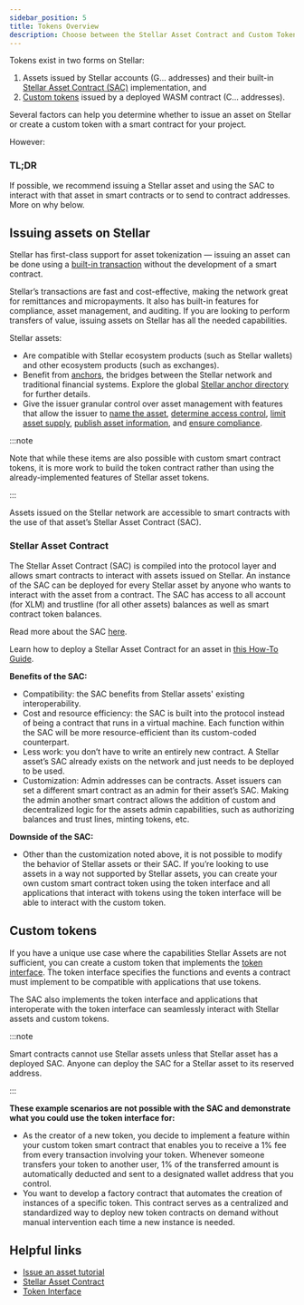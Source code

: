 ```yaml
---
sidebar_position: 5
title: Tokens Overview
description: Choose between the Stellar Asset Contract and Custom Tokens
---
```


Tokens exist in two forms on Stellar:

1. Assets issued by Stellar accounts (G... addresses) and their built-in [Stellar Asset Contract (SAC)](./stellar-asset-contract.mdx) implementation, and
2. [Custom tokens](./token-interface.mdx) issued by a deployed WASM contract (C... addresses).

Several factors can help you determine whether to issue an asset on Stellar or create a custom token with a smart contract for your project.

However:

### TL;DR

If possible, we recommend issuing a Stellar asset and using the SAC to interact with that asset in smart contracts or to send to contract addresses. More on why below.

## Issuing assets on Stellar

Stellar has first-class support for asset tokenization — issuing an asset can be done using a [built-in transaction](https://developers.stellar.org/docs) without the development of a smart contract.

Stellar’s transactions are fast and cost-effective, making the network great for remittances and micropayments. It also has built-in features for compliance, asset management, and auditing. If you are looking to perform transfers of value, issuing assets on Stellar has all the needed capabilities.

Stellar assets:

- Are compatible with Stellar ecosystem products (such as Stellar wallets) and other ecosystem products (such as exchanges).
- Benefit from [anchors](../../learn/encyclopedia/anchors.mdx), the bridges between the Stellar network and traditional financial systems. Explore the global [Stellar anchor directory](https://anchors.stellar.org/) for further details.
- Give the issuer granular control over asset management with features that allow the issuer to [name the asset](../../issuing-assets/control-asset-access.mdx#naming-an-asset), [determine access control](../../issuing-assets/control-asset-access.mdx#controlling-access-to-an-asset-with-flags), [limit asset supply](../../issuing-assets/control-asset-access.mdx#limiting-the-supply-of-an-asset), [publish asset information](../../issuing-assets/publishing-asset-info.mdx), and [ensure compliance](../../issuing-assets/anatomy-of-an-asset.mdx#compliance).

:::note

Note that while these items are also possible with custom smart contract tokens, it is more work to build the token contract rather than using the already-implemented features of Stellar asset tokens.

:::

Assets issued on the Stellar network are accessible to smart contracts with the use of that asset’s Stellar Asset Contract (SAC).

### Stellar Asset Contract

The Stellar Asset Contract (SAC) is compiled into the protocol layer and allows smart contracts to interact with assets issued on Stellar. An instance of the SAC can be deployed for every Stellar asset by anyone who wants to interact with the asset from a contract. The SAC has access to all account (for XLM) and trustline (for all other assets) balances as well as smart contract token balances.

Read more about the SAC [here](./stellar-asset-contract.mdx).

Learn how to deploy a Stellar Asset Contract for an asset in [this How-To Guide](../../smart-contracts/guides/cli/deploy-stellar-asset-contract.mdx).

**Benefits of the SAC:**

- Compatibility: the SAC benefits from Stellar assets' existing interoperability.
- Cost and resource efficiency: the SAC is built into the protocol instead of being a contract that runs in a virtual machine. Each function within the SAC will be more resource-efficient than its custom-coded counterpart.
- Less work: you don’t have to write an entirely new contract. A Stellar asset’s SAC already exists on the network and just needs to be deployed to be used.
- Customization:  Admin addresses can be contracts. Asset issuers can set a different smart contract as an admin for their asset’s SAC. Making the admin another smart contract allows the addition of custom and decentralized logic for the assets admin capabilities, such as authorizing balances and trust lines, minting tokens, etc.

**Downside of the SAC:**

- Other than the customization noted above, it is not possible to modify the behavior of Stellar assets or their SAC. If you’re looking to use assets in a way not supported by Stellar assets, you can create your own custom smart contract token using the token interface and all applications that interact with tokens using the token interface will be able to interact with the custom token.

## Custom tokens

If you have a unique use case where the capabilities Stellar Assets are not sufficient, you can create a custom token that implements the [token interface](./token-interface.mdx). The token interface specifies the functions and events a contract must implement to be compatible with applications that use tokens.

The SAC also implements the token interface and applications that interoperate with the token interface can seamlessly interact with Stellar assets and custom tokens.

:::note

Smart contracts cannot use Stellar assets unless that Stellar asset has a deployed SAC. Anyone can deploy the SAC for a Stellar asset to its reserved address.

:::

**These example scenarios are not possible with the SAC and demonstrate what you could use the token interface for:**

- As the creator of a new token, you decide to implement a feature within your custom token smart contract that enables you to receive a 1% fee from every transaction involving your token. Whenever someone transfers your token to another user, 1% of the transferred amount is automatically deducted and sent to a designated wallet address that you control.
- You want to develop a factory contract that automates the creation of instances of a specific token. This contract serves as a centralized and standardized way to deploy new token contracts on demand without manual intervention each time a new instance is needed.

## Helpful links

- [Issue an asset tutorial](../../issuing-assets/how-to-issue-an-asset.mdx)
- [Stellar Asset Contract](./stellar-asset-contract.mdx)
- [Token Interface](./token-interface.mdx)
